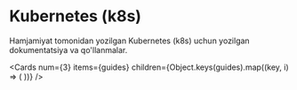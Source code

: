 
# Kubernetes (k8s) 

Hamjamiyat tomonidan yozilgan Kubernetes (k8s) uchun yozilgan dokumentatsiya va qo'llanmalar.

<Cards
  num={3}
  items={guides}
  children={Object.keys(guides).map((key, i) => (
    <Card
      key={i}
      title={guides[key].title}
      description={guides[key].description}
      icon={guides[key].icon}
      href={guides[key].href}
    />
  ))}
/>
